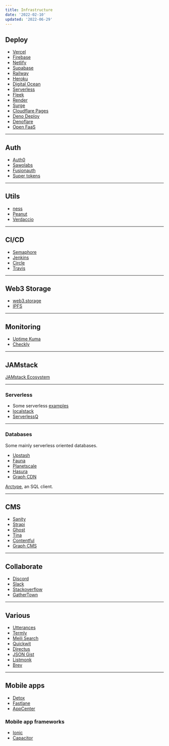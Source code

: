 ```yaml
---
title: Infrastructure
date: '2022-02-10'
updated: '2022-06-29'
---
```


## Deploy

-   [Vercel](https://vercel.com/)
-   [Firebase](https://firebase.google.com/)
-   [Netlify](https://netlify.com/)
-   [Supabase](https://supabase.io/)
-   [Railway](https://railway.app/)
-   [Heroku](https://heroku.com/)
-   [Digital Ocean](https://digitalocean.com/)
-   [Serverless](https://serverless.com/)
-   [Fleek](https://fleek.co/)
-   [Render](https://render.com/)
-   [Surge](https://surge.sh/)
-   [Cloudflare Pages](https://pages.cloudflare.com/)
-   [Deno Deploy](https://deno.com/deploy)
-   [Denoflare](https://denoflare.dev/)
-   [Open FaaS](https://www.openfaas.com/)

---

## Auth

-   [Auth0](https://auth0.com/)
-   [Sawolabs](https://sawolabs.com/)
-   [Fusionauth](https://fusionauth.io/)
-   [Super tokens](https://supertokens.com/)

---

## Utils

-   [ness](https://github.com/nessjs/ness)
-   [Peanut](https://github.com/Clivern/Peanut)
-   [Verdaccio](https://github.com/verdaccio/verdaccio)

---

## CI/CD

-   [Semaphore](https://semaphoreci.com/)
-   [Jenkins](https://jenkins.io/)
-   [Circle](https://circleci.com/)
-   [Travis](https://travis-ci.com/)

---

## Web3 Storage

-   [web3.storage](https://web3.storage/)
-   [IPFS](https://ipfs.io/)

---

## Monitoring

-   [Uptime Kuma](https://github.com/louislam/uptime-kuma)
-   [Checkly](https://checklyhq.com/)

---

## JAMstack

[JAMstack Ecosystem](https://cloudcannon.com/community/jamstack-ecosystem)

---

### Serverless

-   Some serverless [examples](https://github.com/serverless/examples)
-   [localstack](https://github.com/localstack/localstack)
-   [ServerlessQ](https://www.serverlessq.com/)

---

### Databases

Some mainly serverless oriented databases.

-   [Upstash](https://upstash.com/)
-   [Fauna](https://fauna.com/)
-   [Planetscale](https://planetscale.com/)
-   [Hasura](https://hasura.io/)
-   [Graph CDN](https://graphcdn.io/)

[Arctype](https://arctype.com/), an SQL client.

---

## CMS

-   [Sanity](https://sanity.io/)
-   [Strapi](https://strapi.io/)
-   [Ghost](https://ghost.org/)
-   [Tina](https://tina.io/)
-   [Contentful](https://www.contentful.com/)
-   [Graph CMS](https://graphcms.com/)

---

## Collaborate

-   [Discord](https://discord.com/)
-   [Slack](https://slack.com/)
-   [Stackoverflow](https://stackoverflow.com/)
-   [GatherTown](https://www.gather.town/)

---

## Various

-   [Utterances](https://utteranc.es/)
-   [Termly](https://termly.io/)
-   [Meili Search](https://www.meilisearch.com/)
-   [Quickwit](https://quickwit.io/)
-   [Directus](https://directus.io/)
-   [JSON Gist](https://jsongist.io/)
-   [Listmonk](https://listmonk.app/)
-   [Brev](https://www.brev.dev/)

---

## Mobile apps

-   [Detox](https://github.com/wix/Detox)
-   [Fastlane](https://fastlane.tools/)
-   [AppCenter](https://appcenter.ms/)

### Mobile app frameworks

-   [Ionic](https://ionicframework.com/)
-   [Capacitor](https://capacitorjs.com/)
